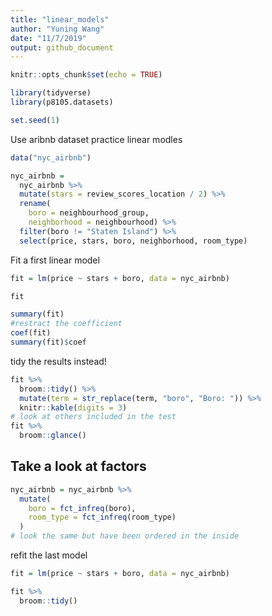 ```yaml
---
title: "linear_models"
author: "Yuning Wang"
date: "11/7/2019"
output: github_document
---
```


```r
knitr::opts_chunk$set(echo = TRUE)

library(tidyverse)
library(p8105.datasets)

set.seed(1)
```

Use aribnb dataset practice linear modles

```r
data("nyc_airbnb")

nyc_airbnb = 
  nyc_airbnb %>% 
  mutate(stars = review_scores_location / 2) %>% 
  rename(
    boro = neighbourhood_group,
    neighborhood = neighbourhood) %>% 
  filter(boro != "Staten Island") %>% 
  select(price, stars, boro, neighborhood, room_type)
```

Fit a first linear model

```r
fit = lm(price ~ stars + boro, data = nyc_airbnb)
```

```r
fit

summary(fit)
#restract the coefficient
coef(fit)
summary(fit)$coef

```

tidy the results instead!

```r
fit %>% 
  broom::tidy() %>% 
  mutate(term = str_replace(term, "boro", "Boro: ")) %>% 
  knitr::kable(digits = 3)
# look at others included in the test
fit %>% 
  broom::glance()
```


## Take a look at factors

```r
nyc_airbnb = nyc_airbnb %>% 
  mutate(
    boro = fct_infreq(boro),
    room_type = fct_infreq(room_type)
  )
# look the same but have been ordered in the inside
```


refit the last model

```r
fit = lm(price ~ stars + boro, data = nyc_airbnb)

fit %>% 
  broom::tidy()
```






